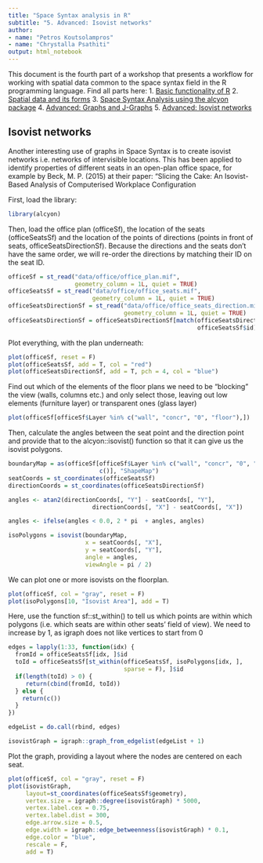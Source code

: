 ```yaml
---
title: "Space Syntax analysis in R"
subtitle: "5. Advanced: Isovist networks"
author:
- name: "Petros Koutsolampros"
- name: "Chrystalla Psathiti"
output: html_notebook
---
```


This document is the fourth part of a workshop that presents a workflow for working with spatial data common to the space syntax field in the R programming language. Find all parts here:
1. [Basic functionality of R](./1_r_basics.Rmd)
2. [Spatial data and its forms](./2_spatial_data.Rmd)
3. [Space Syntax Analysis using the alcyon package](./3_space_syntax_analysis.Rmd)
4. [Advanced: Graphs and J-Graphs](./4_advanced_j_graphs.Rmd)
5. [Advanced: Isovist networks](./5_advanced_isovist_network.Rmd)

## Isovist networks

Another interesting use of graphs in Space Syntax is to create isovist networks i.e. networks of intervisible locations. This has been applied to identify properties of different seats in an open-plan office space, for example by Beck, M. P. (2015) at their paper: “Slicing the Cake: An Isovist-Based Analysis of Computerised Workplace Configuration

First, load the library:
```r
library(alcyon)
```

Then, load the office plan (officeSf), the location of the seats (officeSeatsSf) and the location of the points of directions (points in front of seats, officeSeatsDirectionSf). Because the directions and the seats don't have the same order, we will re-order the directions by matching their ID on the seat ID.
```r
officeSf = st_read("data/office/office_plan.mif",
                   geometry_column = 1L, quiet = TRUE)
officeSeatsSf = st_read("data/office/office_seats.mif",
                        geometry_column = 1L, quiet = TRUE)
officeSeatsDirectionSf = st_read("data/office/office_seats_direction.mif",
                                 geometry_column = 1L, quiet = TRUE)
officeSeatsDirectionSf = officeSeatsDirectionSf[match(officeSeatsDirectionSf$id,
                                                      officeSeatsSf$id), ]
```

Plot everything, with the plan underneath:
```r
plot(officeSf, reset = F)
plot(officeSeatsSf, add = T, col = "red")
plot(officeSeatsDirectionSf, add = T, pch = 4, col = "blue")
```

Find out which of the elements of the floor plans we need to be "blocking" the view (walls, columns etc.) and only select those, leaving out low elements (furniture layer) or transparent ones (glass layer)
```r
plot(officeSf[officeSf$Layer %in% c("wall", "concr", "0", "floor"),])
```
Then, calculate the angles between the seat point and the direction point and provide that to the alcyon::isovist() function so that it can give us the isovist polygons.
```r
boundaryMap = as(officeSf[officeSf$Layer %in% c("wall", "concr", "0", "floor"),
                          c()], "ShapeMap")
seatCoords = st_coordinates(officeSeatsSf)
directionCoords = st_coordinates(officeSeatsDirectionSf)

angles <- atan2(directionCoords[, "Y"] - seatCoords[, "Y"],
                        directionCoords[, "X"] - seatCoords[, "X"])

angles <- ifelse(angles < 0.0, 2 * pi  + angles, angles)

isoPolygons = isovist(boundaryMap,
                      x = seatCoords[, "X"],
                      y = seatCoords[, "Y"],
                      angle = angles,
                      viewAngle = pi / 2)

```

We can plot one or more isovists on the floorplan.
```r
plot(officeSf, col = "gray", reset = F)
plot(isoPolygons[10, "Isovist Area"], add = T)
```

Here, use the function sf::st_within() to tell us which points are within which polygons (i.e. which seats are within other seats' field of view). We need to increase by 1, as igraph does not like vertices to start from 0
```r
edges = lapply(1:33, function(idx) {
  fromId = officeSeatsSf[idx, ]$id
  toId = officeSeatsSf[st_within(officeSeatsSf, isoPolygons[idx, ],
                                 sparse = F), ]$id
  if(length(toId) > 0) {
     return(cbind(fromId, toId))
  } else {
    return(c())
  }
})

edgeList = do.call(rbind, edges)

isovistGraph = igraph::graph_from_edgelist(edgeList + 1)

```

Plot the graph, providing a layout where the nodes are centered on each seat.
```r

plot(officeSf, col = "gray", reset = F)
plot(isovistGraph,
     layout=st_coordinates(officeSeatsSf$geometry),
     vertex.size = igraph::degree(isovistGraph) * 5000,
     vertex.label.cex = 0.75,
     vertex.label.dist = 300,
     edge.arrow.size = 0.5,
     edge.width = igraph::edge_betweenness(isovistGraph) * 0.1,
     edge.color = "blue",
     rescale = F,
     add = T)
```

